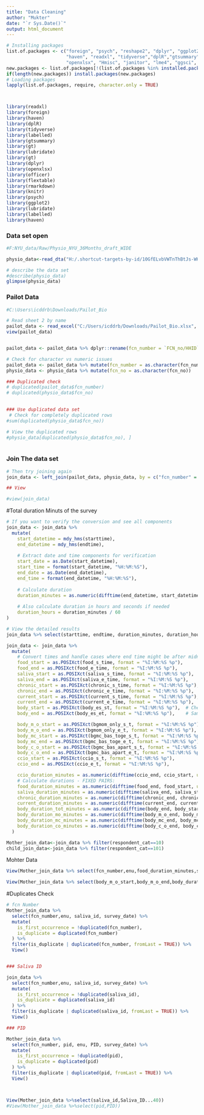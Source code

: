 ```yaml
---
title: "Data Cleaning"
author: "Mukter"
date: "`r Sys.Date()`"
output: html_document
---
```


```r
# Installing packages
list.of.packages <- c("foreign", "psych", "reshape2", "dplyr", "ggplot2","tidyr", 
                      "haven", "readxl", "tidyverse","dplR","gtsummary","gt","lubridate","officer","rmarkdown","gtExtras","flextable",
                      "openxlsx", "Hmisc", "janitor", "lme4", "ggsci", "ggpubr", "lmerTest", "sjPlot", "sjmisc", "sjlabelled", "labelled", "codebook", "report", "data.table", "jcolors", "lessR", "lmeresampler", "MuMIn", "caret", "coefplot", "modelbased", "report", "see","effectsize", "performance", "parameters")
new.packages <- list.of.packages[!(list.of.packages %in% installed.packages()[,"Package"])]
if(length(new.packages)) install.packages(new.packages)
# Loading packages
lapply(list.of.packages, require, character.only = TRUE)




```

```r


library(readxl)
library(foreign)
library(haven)
library(dplR)
library(tidyverse)
library(labelled)
library(gtsummary)
library(gt)
library(lubridate)
library(gt)
library(dplyr)
library(openxlsx)
library(officer)
library(flextable)
library(rmarkdown)
library(knitr)
library(psych)
library(ggplot2)
library(lubridate)
library(labelled)
library(haven)

```


### Data set open


```r
#F:NYU_data/Raw/Physio_NYU_36Months_draft_WIDE

physio_data<-read_dta("H:/.shortcut-targets-by-id/10GfELvbVWTnThBtJs-WKEAmKwWDCBjeu/Clean Dataset/2_Data_file/Physio_NYU_data.dta")

```



```r
# describe the data set
#describe(physio_data)
glimpse(physio_data)
```

### Pailot Data

```r
#C:\Users\icddrb\Downloads/Pailot_Bio

# Read sheet 2 by name
pailot_data <- read_excel("C:/Users/icddrb/Downloads/Pailot_Bio.xlsx", sheet = 2)
view(pailot_data)


pailot_data <- pailot_data %>% dplyr::rename(fcn_number = `FCN_no/HHID`)


```


```r
# Check for character vs numeric issues
pailot_data <- pailot_data %>% mutate(fcn_number = as.character(fcn_number))
physio_data <- physio_data %>% mutate(fcn_no = as.character(fcn_no))

### Duplicated check
# duplicated(pailot_data$fcn_number)
# duplicated(physio_data$fcn_no)

 
### Use duplicated data set 
 # Check for completely duplicated rows
#sum(duplicated(physio_data$fcn_no))

# View the duplicated rows
#physio_data[duplicated(physio_data$fcn_no), ]
 

```


### Join The data set

```r


# Then try joining again
join_data <- left_join(pailot_data, physio_data, by = c("fcn_number" = "fcn_no"))

## View 

#view(join_data)

```




#Total duration Minuts of the survey

```r
# If you want to verify the conversion and see all components
join_data <- join_data %>%
  mutate(
    start_datetime = mdy_hms(starttime),
    end_datetime = mdy_hms(endtime),
    
    # Extract date and time components for verification
    start_date = as.Date(start_datetime),
    start_time = format(start_datetime, "%H:%M:%S"),
    end_date = as.Date(end_datetime),
    end_time = format(end_datetime, "%H:%M:%S"),
    
    # Calculate duration
    duration_minutes = as.numeric(difftime(end_datetime, start_datetime, units = "mins")),
    
    # Also calculate duration in hours and seconds if needed
    duration_hours = duration_minutes / 60
)     

# View the detailed results
join_data %>% select(starttime, endtime, duration_minutes, duration_hours)
```




          



```r
join_data <- join_data %>%
  mutate(
    # Convert times and handle cases where end time might be after midnight
    food_start = as.POSIXct(food_s_time, format = "%I:%M:%S %p"),
    food_end = as.POSIXct(food_e_time, format = "%I:%M:%S %p"),
    saliva_start = as.POSIXct(saliva_s_time, format = "%I:%M:%S %p"),
    saliva_end = as.POSIXct(saliva_e_time, format = "%I:%M:%S %p"),
    chronic_start = as.POSIXct(chronic_s_time, format = "%I:%M:%S %p"),
    chronic_end = as.POSIXct(chronic_e_time, format = "%I:%M:%S %p"),
    current_start = as.POSIXct(current_s_time, format = "%I:%M:%S %p"),
    current_end = as.POSIXct(current_e_time, format = "%I:%M:%S %p"),  # Fixed: current_e_time
    body_start = as.POSIXct(body_es_st, format = "%I:%M:%S %p"),  # Check if this is correct or if you need separate start/end
    body_end = as.POSIXct(body_es_et, format = "%I:%M:%S %p"),    # Same issue - probably need body_es and body_et

    body_m_o_start = as.POSIXct(bgmom_only_s_t, format = "%I:%M:%S %p"),
    body_m_o_end = as.POSIXct(bgmom_only_e_t, format = "%I:%M:%S %p"),    
    body_mc_start = as.POSIXct(bgmc_bas_toge_s_t, format = "%I:%M:%S %p"),
    body_mc_end = as.POSIXct(bgmc_bas_toge_e_t, format = "%I:%M:%S %p"),    
    body_c_o_start = as.POSIXct(bgmc_bas_apart_s_t, format = "%I:%M:%S %p"),
    body_c_o_end = as.POSIXct(bgmc_bas_apart_e_t, format = "%I:%M:%S %p"),
    ccio_start = as.POSIXct(ccio_s_t, format = "%I:%M:%S %p"),
    ccio_end = as.POSIXct(ccio_e_t, format = "%I:%M:%S %p"),

    ccio_duration_minutes = as.numeric(difftime(ccio_end, ccio_start, units = "mins")),  
    # Calculate durations - FIXED PAIRS:
    food_duration_minutes = as.numeric(difftime(food_end, food_start, units = "mins")),  # Fixed: food_end vs food_start
    saliva_duration_minutes = as.numeric(difftime(saliva_end, saliva_start, units = "mins")),
    chronic_duration_minutes = as.numeric(difftime(chronic_end, chronic_start, units = "mins")),
    current_duration_minutes = as.numeric(difftime(current_end, current_start, units = "mins")),
    body_duration_tot_minutes = as.numeric(difftime(body_end, body_start, units = "mins")),
    body_duration_mo_minutes = as.numeric(difftime(body_m_o_end, body_m_o_start, units = "mins")),  # Fixed: consistent naming
    body_duration_mc_minutes = as.numeric(difftime(body_mc_end, body_mc_start, units = "mins")),    # Fixed: consistent naming
    body_duration_co_minutes = as.numeric(difftime(body_c_o_end, body_c_o_start, units = "mins"))    # Fixed: consistent naming
  )

```






```r

Mother_join_data<-join_data %>% filter(respondent_cat==10)
child_join_data<-join_data %>% filter(respondent_cat==101)


```

################# Mohter Data


```r
View(Mother_join_data %>% select(fcn_number,enu,food_duration_minutes,saliva_duration_minutes,chronic_duration_minutes,current_duration_minutes,body_duration_tot_minutes,body_duration_mo_minutes,body_m_o_start,body_m_o_end,body_duration_mc_minutes,body_mc_start,body_mc_end,body_duration_co_minutes,ccio_duration_minutes,duration_minutes,starttime, endtime))

View(Mother_join_data %>% select(body_m_o_start,body_m_o_end,body_duration_mo_minutes,fcn_number))


```

#Duplicates Check

```r
# fcn Number
Mother_join_data %>%
  select(fcn_number,enu, saliva_id, survey_date) %>% 
  mutate(
    is_first_occurrence = !duplicated(fcn_number),
    is_duplicate = duplicated(fcn_number)
  ) %>%
  filter(is_duplicate | duplicated(fcn_number, fromLast = TRUE)) %>%
  View()


### Saliva ID 

join_data %>%
  select(fcn_number,enu, saliva_id, survey_date) %>% 
  mutate(
    is_first_occurrence = !duplicated(saliva_id),
    is_duplicate = duplicated(saliva_id)
  ) %>%
  filter(is_duplicate | duplicated(saliva_id, fromLast = TRUE)) %>%
  View()

### PID

Mother_join_data %>%
  select(fcn_number, pid, enu, PID, survey_date) %>% 
  mutate(
    is_first_occurrence = !duplicated(pid),
    is_duplicate = duplicated(pid)
  ) %>%
  filter(is_duplicate | duplicated(pid, fromLast = TRUE)) %>%
  View()



View(Mother_join_data %>%select(saliva_id,Saliva_ID...40))
#View(Mother_join_data %>%select(pid,PID))

```




```r

```










